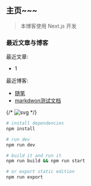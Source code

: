 ## 主页~~~
> 本博客使用 Next.js 开发

### 最近文章与博客

最近文章:
- 1

最近博客:
- [随笔](/blog/blog/jottings)
- [markdwon测试文档](/blog/blog/md-test)

{/* ![svg](/blog/img/svg404/5.svg) */}


```bash
# install dependencies
npm install

# run dev
npm run dev

# build it and run it
npm run build && npm run start

# or export static edition
npm run export
```



